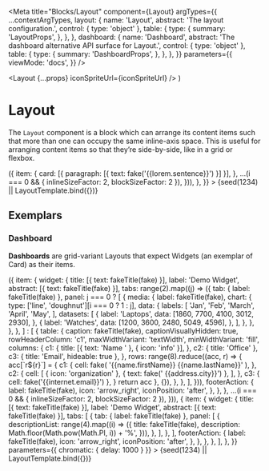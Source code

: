 


<Meta
  title="Blocks/Layout"
  component={Layout}
  argTypes={{
    ...contextArgTypes,
    layout: {
      name: 'Layout',
      abstract: 'The layout configuration.',
      control: { type: 'object' },
      table: {
        type: {
          summary: 'LayoutProps',
        },
      },
    },
    dashboard: {
      name: 'Dashboard',
      abstract: 'The dashboard alternative API surface for Layout.',
      control: { type: 'object' },
      table: {
        type: {
          summary: 'DashboardProps',
        },
      },
    },
  }}
  parameters={{
    viewMode: 'docs',
  }}
/>

  <Layout {...props} iconSpriteUrl={iconSpriteUrl} />
)

# Layout

The `Layout` component is a block which can arrange its content items such that more than one can occupy the same inline-axis space. This is useful for arranging content items so that they’re side-by-side, like in a grid or flexbox.

<Canvas withSource="none">
  <Story
    name="Layout"
    args={{
      themeName: 'light',
      accentScheme: 'teams',
      layout: {
        variant: 'grid',
        items: range(7).map((i) => ({
          item: {
            card: [{ paragraph: [{ text: fake('{{lorem.sentence}}') }] }],
          },
          ...(i === 0 && { inlineSizeFactor: 2, blockSizeFactor: 2 }),
        })),
      },
    }}
  >
    {seed(1234) || LayoutTemplate.bind({})}
  </Story>
</Canvas>

<ArgsTable story="Layout" />

## Exemplars

### Dashboard

**Dashboards** are grid-variant Layouts that expect Widgets (an exemplar of Card) as their items.

<Canvas withSource="none">
  <Story
    name="Dashboard"
    args={{
      themeName: 'light',
      accentScheme: 'teams',
      dashboard: {
        items: [
          ...range(5).map((i) => ({
            item: {
              widget: {
                title: [{ text: fakeTitle(fake) }],
                label: 'Demo Widget',
                abstract: [{ text: fakeTitle(fake) }],
                tabs: range(2).map((j) => ({
                  tab: { label: fakeTitle(fake) },
                  panel:
                    j === 0
                      ? [
                          {
                            media: {
                              label: fakeTitle(fake),
                              chart: {
                                type: ['line', 'doughnut'][i === 0 ? 1 : j],
                                data: {
                                  labels: [
                                    'Jan',
                                    'Feb',
                                    'March',
                                    'April',
                                    'May',
                                  ],
                                  datasets: [
                                    {
                                      label: 'Laptops',
                                      data: [1860, 7700, 4100, 3012, 2930],
                                    },
                                    {
                                      label: 'Watches',
                                      data: [1200, 3600, 2480, 5049, 4596],
                                    },
                                  ],
                                },
                              },
                            },
                          },
                        ]
                      : [
                          {
                            table: {
                              caption: fakeTitle(fake),
                              captionVisuallyHidden: true,
                              rowHeaderColumn: 'c1',
                              maxWidthVariant: 'textWidth',
                              minWidthVariant: 'fill',
                              columns: {
                                c1: {
                                  title: [{ text: 'Name ' }, { icon: 'info' }],
                                },
                                c2: { title: 'Office' },
                                c3: { title: 'Email', hideable: true },
                              },
                              rows: range(8).reduce((acc, r) => {
                                acc[`r${r}`] = {
                                  c1: {
                                    cell: fake(
                                      '{{name.firstName}} {{name.lastName}}'
                                    ),
                                  },
                                  c2: {
                                    cell: [
                                      { icon: 'organization' },
                                      { text: fake(' {{address.city}}') },
                                    ],
                                  },
                                  c3: { cell: fake('{{internet.email}}') },
                                }
                                return acc
                              }, {}),
                            },
                          },
                        ],
                })),
                footerAction: {
                  label: fakeTitle(fake),
                  icon: 'arrow_right',
                  iconPosition: 'after',
                },
              },
            },
            ...(i === 0 && { inlineSizeFactor: 2, blockSizeFactor: 2 }),
          })),
          {
            item: {
              widget: {
                title: [{ text: fakeTitle(fake) }],
                label: 'Demo Widget',
                abstract: [{ text: fakeTitle(fake) }],
                tabs: [
                  {
                    tab: { label: fakeTitle(fake) },
                    panel: [
                      {
                        descriptionList: range(4).map((i) => ({
                          title: fakeTitle(fake),
                          description: Math.floor(Math.pow(Math.PI, i)) + '%',
                        })),
                      },
                    ],
                  },
                ],
                footerAction: {
                  label: fakeTitle(fake),
                  icon: 'arrow_right',
                  iconPosition: 'after',
                },
              },
            },
          },
        ],
      },
    }}
    parameters={{ chromatic: { delay: 1000 } }}
  >
    {seed(1234) || LayoutTemplate.bind({})}
  </Story>
</Canvas>

<ArgsTable story="Dashboard" />
